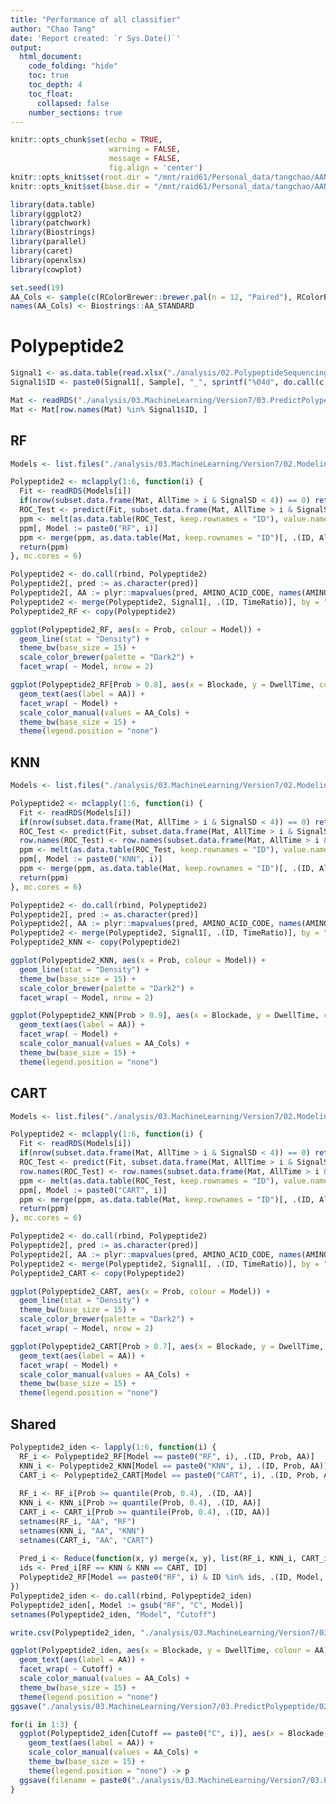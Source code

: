 ```yaml
---
title: "Performance of all classifier"
author: "Chao Tang"
date: 'Report created: `r Sys.Date()`'
output: 
  html_document: 
    code_folding: "hide"
    toc: true
    toc_depth: 4
    toc_float: 
      collapsed: false
    number_sections: true
---
```


```r
knitr::opts_chunk$set(echo = TRUE, 
                      warning = FALSE, 
                      message = FALSE, 
                      fig.align = 'center')
knitr::opts_knit$set(root.dir = "/mnt/raid61/Personal_data/tangchao/AANanopore")
knitr::opts_knit$set(base.dir = "/mnt/raid61/Personal_data/tangchao/AANanopore")
```

```r
library(data.table)
library(ggplot2)
library(patchwork)
library(Biostrings)
library(parallel)
library(caret)
library(openxlsx)
library(cowplot)
```

```r
set.seed(19)
AA_Cols <- sample(c(RColorBrewer::brewer.pal(n = 12, "Paired"), RColorBrewer::brewer.pal(n = 8, "Dark2")), 20)
names(AA_Cols) <- Biostrings::AA_STANDARD
```

# Polypeptide2

```r
Signal1 <- as.data.table(read.xlsx("./analysis/02.PolypeptideSequencing/20211025/Version2/Polypeptide2_RPVKVYPNGAEDESAEAFPLEF.xlsx"))
Signal1$ID <- paste0(Signal1[, Sample], "_", sprintf("%04d", do.call(c, lapply(Signal1[, .N, Sample][, N], function(x) seq_len(x)))))

Mat <- readRDS("./analysis/03.MachineLearning/Version7/03.PredictPolypeptide/01.PolypeptideSignalTransformation/Polypeptide2_RPVKVYPNGAEDESAEAFPLEF.signal.Rds")
Mat <- Mat[row.names(Mat) %in% Signal1$ID, ]
```

## RF

```r
Models <- list.files("./analysis/03.MachineLearning/Version7/02.Modeling/01.RF/01.Models", "Rds", full.names = T)
```

```r
Polypeptide2 <- mclapply(1:6, function(i) {
  Fit <- readRDS(Models[i])
  if(nrow(subset.data.frame(Mat, AllTime > i & SignalSD < 4)) == 0) return(NULL)
  ROC_Test <- predict(Fit, subset.data.frame(Mat, AllTime > i & SignalSD < 4), type = "prob")
  ppm <- melt(as.data.table(ROC_Test, keep.rownames = "ID"), value.name = "Prob", variable.name = "pred")[, .SD[which.max(Prob), ], ID]
  ppm[, Model := paste0("RF", i)]
  ppm <- merge(ppm, as.data.table(Mat, keep.rownames = "ID")[, .(ID, AllTime, DwellTime, SignalSD, Blockade)], by = "ID")
  return(ppm)
}, mc.cores = 6)

Polypeptide2 <- do.call(rbind, Polypeptide2)
Polypeptide2[, pred := as.character(pred)]
Polypeptide2[, AA := plyr::mapvalues(pred, AMINO_ACID_CODE, names(AMINO_ACID_CODE))]
Polypeptide2 <- merge(Polypeptide2, Signal1[, .(ID, TimeRatio)], by = "ID")
Polypeptide2_RF <- copy(Polypeptide2)
```

```r
ggplot(Polypeptide2_RF, aes(x = Prob, colour = Model)) + 
  geom_line(stat = "Density") + 
  theme_bw(base_size = 15) + 
  scale_color_brewer(palette = "Dark2") + 
  facet_wrap( ~ Model, nrow = 2)
```

```r
ggplot(Polypeptide2_RF[Prob > 0.8], aes(x = Blockade, y = DwellTime, colour = AA)) + 
  geom_text(aes(label = AA)) +
  facet_wrap( ~ Model) + 
  scale_color_manual(values = AA_Cols) + 
  theme_bw(base_size = 15) + 
  theme(legend.position = "none")
```

## KNN

```r
Models <- list.files("./analysis/03.MachineLearning/Version7/02.Modeling/05.knn/01.Models", "Rds", full.names = T)
```

```r
Polypeptide2 <- mclapply(1:6, function(i) {
  Fit <- readRDS(Models[i])
  if(nrow(subset.data.frame(Mat, AllTime > i & SignalSD < 4)) == 0) return(NULL)
  ROC_Test <- predict(Fit, subset.data.frame(Mat, AllTime > i & SignalSD < 4), type = "prob")
  row.names(ROC_Test) <- row.names(subset.data.frame(Mat, AllTime > i & SignalSD < 4))
  ppm <- melt(as.data.table(ROC_Test, keep.rownames = "ID"), value.name = "Prob", variable.name = "pred")[, .SD[which.max(Prob), ], ID]
  ppm[, Model := paste0("KNN", i)]
  ppm <- merge(ppm, as.data.table(Mat, keep.rownames = "ID")[, .(ID, AllTime, DwellTime, SignalSD, Blockade)], by = "ID")
  return(ppm)
}, mc.cores = 6)

Polypeptide2 <- do.call(rbind, Polypeptide2)
Polypeptide2[, pred := as.character(pred)]
Polypeptide2[, AA := plyr::mapvalues(pred, AMINO_ACID_CODE, names(AMINO_ACID_CODE))]
Polypeptide2 <- merge(Polypeptide2, Signal1[, .(ID, TimeRatio)], by = "ID")
Polypeptide2_KNN <- copy(Polypeptide2)
```

```r
ggplot(Polypeptide2_KNN, aes(x = Prob, colour = Model)) + 
  geom_line(stat = "Density") + 
  theme_bw(base_size = 15) + 
  scale_color_brewer(palette = "Dark2") + 
  facet_wrap( ~ Model, nrow = 2)
```

```r
ggplot(Polypeptide2_KNN[Prob > 0.9], aes(x = Blockade, y = DwellTime, colour = AA)) + 
  geom_text(aes(label = AA)) +
  facet_wrap( ~ Model) + 
  scale_color_manual(values = AA_Cols) + 
  theme_bw(base_size = 15) + 
  theme(legend.position = "none")
```

## CART

```r
Models <- list.files("./analysis/03.MachineLearning/Version7/02.Modeling/06.CART/01.Models", "Rds", full.names = T)
```

```r
Polypeptide2 <- mclapply(1:6, function(i) {
  Fit <- readRDS(Models[i])
  if(nrow(subset.data.frame(Mat, AllTime > i & SignalSD < 4)) == 0) return(NULL)
  ROC_Test <- predict(Fit, subset.data.frame(Mat, AllTime > i & SignalSD < 4), type = "prob")
  row.names(ROC_Test) <- row.names(subset.data.frame(Mat, AllTime > i & SignalSD < 4))
  ppm <- melt(as.data.table(ROC_Test, keep.rownames = "ID"), value.name = "Prob", variable.name = "pred")[, .SD[which.max(Prob), ], ID]
  ppm[, Model := paste0("CART", i)]
  ppm <- merge(ppm, as.data.table(Mat, keep.rownames = "ID")[, .(ID, AllTime, DwellTime, SignalSD, Blockade)], by = "ID")
  return(ppm)
}, mc.cores = 6)

Polypeptide2 <- do.call(rbind, Polypeptide2)
Polypeptide2[, pred := as.character(pred)]
Polypeptide2[, AA := plyr::mapvalues(pred, AMINO_ACID_CODE, names(AMINO_ACID_CODE))]
Polypeptide2 <- merge(Polypeptide2, Signal1[, .(ID, TimeRatio)], by = "ID")
Polypeptide2_CART <- copy(Polypeptide2)
```

```r
ggplot(Polypeptide2_CART, aes(x = Prob, colour = Model)) + 
  geom_line(stat = "Density") + 
  theme_bw(base_size = 15) + 
  scale_color_brewer(palette = "Dark2") + 
  facet_wrap( ~ Model, nrow = 2)
```

```r
ggplot(Polypeptide2_CART[Prob > 0.7], aes(x = Blockade, y = DwellTime, colour = AA)) + 
  geom_text(aes(label = AA)) +
  facet_wrap( ~ Model) + 
  scale_color_manual(values = AA_Cols) + 
  theme_bw(base_size = 15) + 
  theme(legend.position = "none")
```

## Shared

```r
Polypeptide2_iden <- lapply(1:6, function(i) {
  RF_i <- Polypeptide2_RF[Model == paste0("RF", i), .(ID, Prob, AA)]
  KNN_i <- Polypeptide2_KNN[Model == paste0("KNN", i), .(ID, Prob, AA)]
  CART_i <- Polypeptide2_CART[Model == paste0("CART", i), .(ID, Prob, AA)]
  
  RF_i <- RF_i[Prob >= quantile(Prob, 0.4), .(ID, AA)]
  KNN_i <- KNN_i[Prob >= quantile(Prob, 0.4), .(ID, AA)]
  CART_i <- CART_i[Prob >= quantile(Prob, 0.4), .(ID, AA)]
  setnames(RF_i, "AA", "RF")
  setnames(KNN_i, "AA", "KNN")
  setnames(CART_i, "AA", "CART")
  
  Pred_i <- Reduce(function(x, y) merge(x, y), list(RF_i, KNN_i, CART_i))
  ids <- Pred_i[RF == KNN & KNN == CART, ID]
  Polypeptide2_RF[Model == paste0("RF", i) & ID %in% ids, .(ID, Model, DwellTime, Blockade, AA)]
})
Polypeptide2_iden <- do.call(rbind, Polypeptide2_iden)
Polypeptide2_iden[, Model := gsub("RF", "C", Model)]
setnames(Polypeptide2_iden, "Model", "Cutoff")
```

```r
write.csv(Polypeptide2_iden, "./analysis/03.MachineLearning/Version7/03.PredictPolypeptide/02.Prediction/Polypeptide2_Prediction_all_Cutoff.csv")
```

```r
ggplot(Polypeptide2_iden, aes(x = Blockade, y = DwellTime, colour = AA)) + 
  geom_text(aes(label = AA)) +
  facet_wrap( ~ Cutoff) + 
  scale_color_manual(values = AA_Cols) + 
  theme_bw(base_size = 15) + 
  theme(legend.position = "none")
ggsave("./analysis/03.MachineLearning/Version7/03.PredictPolypeptide/02.Prediction/Polypeptide2_Prediction_all_Cutoff.pdf", width = 15, height = 4)
```

```r
for(i in 1:3) {
  ggplot(Polypeptide2_iden[Cutoff == paste0("C", i)], aes(x = Blockade, y = DwellTime, colour = AA)) + 
    geom_text(aes(label = AA)) +
    scale_color_manual(values = AA_Cols) + 
    theme_bw(base_size = 15) + 
    theme(legend.position = "none") -> p
  ggsave(filename = paste0("./analysis/03.MachineLearning/Version7/03.PredictPolypeptide/02.Prediction/Polypeptide2_Prediction_", i, "_Cutoff.pdf"), p, width = 5, height = 4)
}
```

